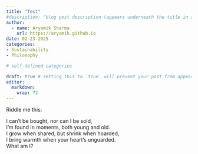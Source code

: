 ```yaml
---
title: "Test"
#description: "blog post description (appears underneath the title in smaller text) which is included on the listing page"
author:
  - name: Aryamik Sharma
    url: https://aryamik.github.io
date: 02-23-2025
categories: 
- Sustainability
- Philosophy

# self-defined categories

draft: true # setting this to `true` will prevent your post from appearing on your listing page until you're ready!
editor: 
  markdown: 
    wrap: 72
---
```


Riddle me this:

I can't be bought, nor can I be sold,\
I’m found in moments, both young and old.\
I grow when shared, but shrink when hoarded,\
I bring warmth when your heart’s unguarded.\
What am I?
